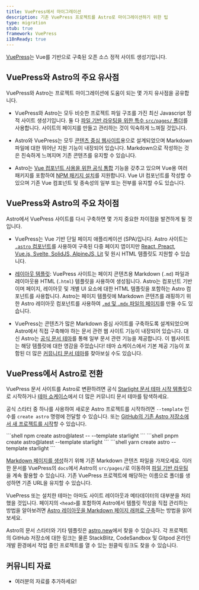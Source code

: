 ```yaml
---
title: VuePress에서 마이그레이션
description: 기존 VuePress 프로젝트를 Astro로 마이그레이션하기 위한 팁
type: migration
stub: true
framework: VuePress
i18nReady: true
---
```



[VuePress](https://vuePress.vuejs.org)는 Vue를 기반으로 구축된 오픈 소스 정적 사이트 생성기입니다.

## VuePress와 Astro의 주요 유사점

VuePress와 Astro는 프로젝트 마이그레이션에 도움이 되는 몇 가지 유사점을 공유합니다.

- VuePress와 Astro는 모두 비슷한 프로젝트 파일 구조를 가진 최신 Javascript 정적 사이트 생성기입니다. 둘 다 [파일 기반 라우팅을 위한 특수 `src/pages/` 폴더](/ko/basics/astro-pages/)를 사용합니다. 사이트의 페이지를 만들고 관리하는 것이 익숙하게 느껴질 것입니다.

- Astro와 VuePress는 모두 [콘텐츠 중심 웹사이트](/ko/concepts/why-astro/#콘텐츠-중심)용으로 설계되었으며 Markdown 파일에 대한 뛰어난 지원 기능이 내장되어 있습니다. Markdown으로 작성하는 것은 친숙하게 느껴지며 기존 콘텐츠를 유지할 수 있습니다.

- Astro는 [Vue 컴포넌트 사용을 위한 공식 통합](/ko/guides/integrations-guide/vue/) 기능을 갖추고 있으며 Vue용 여러 패키지를 포함하여 [NPM 패키지 설치](/ko/guides/imports/#npm-패키지)를 지원합니다. Vue UI 컴포넌트를 작성할 수 있으며 기존 Vue 컴포넌트 및 종속성의 일부 또는 전부를 유지할 수도 있습니다.

## VuePress와 Astro의 주요 차이점

Astro에서 VuePress 사이트를 다시 구축하면 몇 가지 중요한 차이점을 발견하게 될 것입니다.

- VuePress는 Vue 기반 단일 페이지 애플리케이션 (SPA)입니다. Astro 사이트는 [`.astro` 컴포넌트](/ko/basics/astro-components/)를 사용하여 구축된 다중 페이지 앱이지만 [React, Preact, Vue.js, Svelte, SolidJS, AlpineJS, Lit](/ko/guides/framework-components/) 및 원시 HTML 템플릿도 지원할 수 있습니다.

- [레이아웃 템플릿](/ko/basics/layouts/): VuePress 사이트는 페이지 콘텐츠용 Markdown (`.md`) 파일과 레이아웃용 HTML (`.html`) 템플릿을 사용하여 생성됩니다. Astro는 컴포넌트 기반이며 페이지, 레이아웃 및 개별 UI 요소에 대한 HTML 템플릿을 포함하는 Astro 컴포넌트를 사용합니다. Astro는 페이지 템플릿에 Markdown 콘텐츠를 래핑하기 위한 Astro 레이아웃 컴포넌트를 사용하여 [`.md` 및 `.mdx` 파일의 페이지](/ko/guides/markdown-content/)를 만들 수도 있습니다.

- VuePress는 콘텐츠가 많은 Markdown 중심 사이트를 구축하도록 설계되었으며 Astro에서 직접 구축해야 하는 문서 관련 웹 사이트 기능이 내장되어 있습니다. 대신 Astro는 [공식 문서 테마](https://starlight.astro.build)를 통해 일부 문서 관련 기능을 제공합니다. 이 웹사이트는 해당 템플릿에 대한 영감을 주었습니다! 테마 쇼케이스에서 기본 제공 기능이 포함된 더 많은 [커뮤니티 문서 테마](https://astro.build/themes?search=&categories%5B%5D=docs)를 찾아보실 수도 있습니다.

## VuePress에서 Astro로 전환

VuePress 문서 사이트를 Astro로 변환하려면 공식 [Starlight 문서 테마 시작 템플릿](https://starlight.astro.build)으로 시작하거나 [테마 쇼케이스](https://astro.build/themes?search=&categories%5B%5D=docs)에서 더 많은 커뮤니티 문서 테마를 탐색하세요.

공식 스타터 중 하나를 사용하여 새로운 Astro 프로젝트를 시작하려면 `--template` 인수를 `create astro` 명령에 전달할 수 있습니다. 또는 [GitHub의 기존 Astro 저장소에서 새 프로젝트를 시작](/ko/install/auto/#시작-템플릿)할 수 있습니다.

  <PackageManagerTabs>
    <Fragment slot="npm">
    ```shell
    npm create astro@latest -- --template starlight
    ```
    </Fragment>
    <Fragment slot="pnpm">
    ```shell
    pnpm create astro@latest --template starlight
    ```
    </Fragment>
    <Fragment slot="yarn">
    ```shell
    yarn create astro --template starlight
    ```
    </Fragment>
  </PackageManagerTabs>

[Markdown 페이지를 생성](/ko/guides/markdown-content/)하기 위해 기존 Markdown 콘텐츠 파일을 가져오세요. 이러한 문서를 VuePress의 `docs`에서 Astro의 `src/pages/`로 이동하여 [파일 기반 라우팅](/ko/guides/routing/)을 계속 활용할 수 있습니다. 기존 VuePress 프로젝트에 해당하는 이름으로 폴더를 생성하면 기존 URL을 유지할 수 있습니다.

VuePress 또는 설치한 테마는 아마도 사이트 레이아웃과 메타데이터의 대부분을 처리했을 것입니다. 페이지의 `<head>`를 포함하여 Astro에서 템플릿 작성을 직접 관리하는 방법을 알아보려면 [Astro 레이아웃을 Markdown 페이지 래퍼로 구축](/ko/basics/layouts/#markdownmdx-레이아웃)하는 방법을 읽어보세요.

Astro의 문서 스타터와 기타 템플릿은 [astro.new](https://astro.new)에서 찾을 수 있습니다. 각 프로젝트의 GitHub 저장소에 대한 링크는 물론 StackBlitz, CodeSandbox 및 Gitpod 온라인 개발 환경에서 작업 중인 프로젝트를 열 수 있는 원클릭 링크도 찾을 수 있습니다.

## 커뮤니티 자료

- 여러분의 자료를 추가하세요!